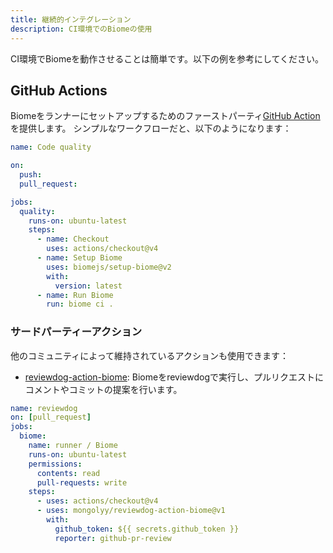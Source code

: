 ```yaml
---
title: 継続的インテグレーション
description: CI環境でのBiomeの使用
---
```


CI環境でBiomeを動作させることは簡単です。以下の例を参考にしてください。

## GitHub Actions

Biomeをランナーにセットアップするためのファーストパーティ[GitHub Action](https://github.com/marketplace/actions/setup-biome)を提供します。
シンプルなワークフローだと、以下のようになります：

```yaml
name: Code quality

on:
  push:
  pull_request:

jobs:
  quality:
    runs-on: ubuntu-latest
    steps:
      - name: Checkout
        uses: actions/checkout@v4
      - name: Setup Biome
        uses: biomejs/setup-biome@v2
        with:
          version: latest
      - name: Run Biome
        run: biome ci .
```

### サードパーティーアクション

他のコミュニティによって維持されているアクションも使用できます：

- [reviewdog-action-biome](https://github.com/marketplace/actions/run-biome-with-reviewdog): Biomeをreviewdogで実行し、プルリクエストにコメントやコミットの提案を行います。

```yaml title="pull_request.yml"
name: reviewdog
on: [pull_request]
jobs:
  biome:
    name: runner / Biome
    runs-on: ubuntu-latest
    permissions:
      contents: read
      pull-requests: write
    steps:
      - uses: actions/checkout@v4
      - uses: mongolyy/reviewdog-action-biome@v1
        with:
          github_token: ${{ secrets.github_token }}
          reporter: github-pr-review
```
